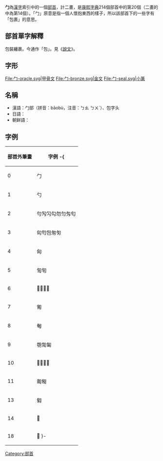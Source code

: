 {{NoteTA
|zh-cn:字符; zh-tw:字元;
}}
{{Infobox Kangxi radical
|20|uni=52F9
|prev=力
|next=匕
|meaning=包裹
|pny= bāo 
|bopo= ㄅㄠ
|wade= pao1
|jyutping= baau1
|yale= baau1
|poj= pau
|hi= 音讀：ほう hō<br/>訓讀：つつむ tsutsumu
|kanji= 勹（包）
|hang= 쌀 ssal
|hanja= 포 po
}}
'''勹'''為[[漢字|漢字]]索引中的一個[[部首|部首]]，計二畫，是[[康熙字典|康熙字典]]214個部首中的第20個（二畫的中為第14個）。「勹」原意是指一個人懷抱東西的樣子，所以該部首下的一些字有「包裹」的意思。

== 部首單字解釋 ==

包裝纏裹。今通作「包」。見《[[說文|說文]]》。

== 字形 ==
<gallery>
File:勹-oracle.svg|甲骨文
File:勹-bronze.svg|金文
File:勹-seal.svg|小篆
</gallery>

==名稱==
* 漢語：勹部（拼音：bāobù，注音：ㄅㄠ ㄅㄨˋ）、包字头
* 日語：{{lang|ja|勹部（ほうぶ）、包構（つつみがまえ）}}
* 朝鲜語：{{lang|ko|쌀포몸부}}

==字例==
{| class=wikitable
! 部首外筆畫 !! 字例
-{
|-
| 0 || 勹
|-
| 1 || 勺
|-
| 2 || 勻勼勽勾勿匀匁匂
|-
| 3 || 匃匄包匆匇
|-
| 4 || 匈
|-
| 5 || 𠣕匉
|-
| 6 || 𠣛匊匋匌
|-
| 7 || 匍
|-
| 8 || 匎
|-
| 9 || 匏㔨匐
|-
| 10 || 𠣶㔩匑匒
|-
| 11 || 㔪匓
|-
| 13 || 匔
|-
| 14 || 𠤆
|-
| 18 || 𠤌
}-
|}

{{康熙部首}}
{{简体中文部首}}
{{lang-stub}}

[[Category:部首|Category:部首]]